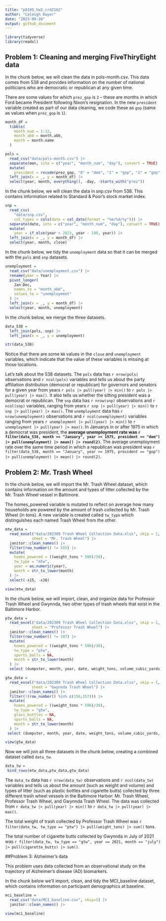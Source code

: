 ```yaml
---
title: "p8105_hw2_crd2162"
author: "Caleigh Dwyer"
date: "2023-09-26"
output: github_document
---
```


```r
library(tidyverse)
library(readxl)
```

## Problem 1: Cleaning and merging FiveThiryEight data

In the chunk below, we will clean the data in pols-month.csv. This data comes from 538 and provides information on the number of national politicians who are democratic or republican at any given time. 

There are some values for which `prez_gop` is `2` -- these are months in which Ford became President following Nixon's resignation. In the new `president` variable created as part of our data cleaning, we code these as `gop` (same as values when `prez_gop` is `1`).

```r
month_df = 
  tibble(
    month_num = 1:12,
    month_abb = month.abb,
    month = month.name
  )

pols = 
  read_csv("data/pols-month.csv") |>
  separate(mon, into = c("year", "month_num", "day"), convert = TRUE) |>
  mutate(
    president = recode(prez_gop, "0" = "dem", "1" = "gop", "2" = "gop")) |>
  left_join(x = _, y = month_df) |> 
  select(year, month, everything(), -day, -starts_with("prez")) 
```


In the chunk below, we will clean the data in snp.csv from 538. This contains information related to Standard & Poor’s stock market index.

```r
snp = 
  read_csv(
    "data/snp.csv",
    col_types = cols(date = col_date(format = "%m/%d/%y"))) |>
  separate(date, into = c("year", "month_num", "day"), convert = TRUE) |>
  mutate(
    year = if_else(year > 2023, year - 100, year)) |> 
  left_join(x = _, y = month_df) |> 
  select(year, month, close) 
```


In the chunk below, we tidy the `unemployment` data so that it can be merged with the `pols` and `snp` datasets.

```r
unemployment = 
  read_csv("data/unemployment.csv") |>
  rename(year = Year) |>
  pivot_longer(
    Jan:Dec, 
    names_to = "month_abb",
    values_to = "unemployment"
  ) |> 
  left_join(x = _, y = month_df) |> 
  select(year, month, unemployment)
```

In the chunk below, we merge the three datasets.

```r
data_538 = 
  left_join(pols, snp) |>
  left_join(x = _, y = unemployment)

str(data_538)
```

Notice that there are some `NA` values in the `close` and `unemployment` variables, which indicate that the value of these variables is missing at those locations.

Let's talk about the 538 datasets. The `pols` data has `r nrow(pols)` observations and `r ncol(pols)` variables and tells us about the party affiliation distribution (democrat or republican) for governors and senators for a given year from years `r pols |> pull(year) |> min()` to `r pols |> pull(year) |> max()`. It also tells us whether the sitting president was a democrat or republican. The `snp` data has `r nrow(snp)` observations and `r ncol(snp)` variables, ranging from years `r snp |> pull(year) |> min()` to `r snp |> pull(year) |> max()`. The `unemployment` data has `r nrow(unemployment)` observations and `r ncol(unemployment)` variables ranging from years `r unemployment |> pull(year) |> min()` to `r unemployment |> pull(year) |> max()`. In Januarys in or after 1975 in which a democrat was president, the **average unemployment rate was `r filter(data_538, month == "January", year >= 1975, president == "dem") |> pull(unemployment) |> mean() |> round(2)`**.  The average unemployment rate over the same time period in which a republican was president was `r filter(data_538, month == "January", year >= 1975, president == "gop") |> pull(unemployment) |> mean() |> round(2)`.


## Problem 2: Mr. Trash Wheel

In the chunk below, we will import the Mr. Trash Wheel dataset, which contains information on the amount and types of litter collected by the Mr. Trash Wheel vessel in Baltimore. 

The homes_powered variable is mutated to reflect on average how many households are powered by the amount of trash collected by Mr. Trash Wheel (in tons). A new variable is created called `tw_type` which distinguishes each named Trash Wheel from the other.

```r
mtw_data = 
  read_excel("data/202309 Trash Wheel Collection Data.xlsx", skip = 1,
            sheet = "Mr. Trash Wheel") |> 
  janitor::clean_names() |> 
  filter(row_number() != 585) |> 
  mutate(
    homes_powered = ((weight_tons * 500)/30),
    tw_type = "mtw",
    year = as.numeric(year),
    month = str_to_lower(month)
  ) |> 
  select(-x15, -x16)

view(mtw_data)
```

In the chunk below, we will import, clean, and organize data for Professor Trash Wheel and Gwynnda, two other types of trash wheels that exist in the Baltimore Harbor.

```r
ptw_data = 
  read_excel("data/202309 Trash Wheel Collection Data.xlsx", skip = 1,
            sheet = "Professor Trash Wheel") |> 
  janitor::clean_names() |> 
  filter(row_number() != 107) |> 
  mutate(
    homes_powered = ((weight_tons * 500)/30),
    tw_type = "ptw",
    sports_balls = NA,
    month = str_to_lower(month)
  ) |> 
  select (dumpster, month, year, date, weight_tons, volume_cubic_yards, plastic_bottles, polystyrene, cigarette_butts, glass_bottles, plastic_bags, wrappers, sports_balls, homes_powered, tw_type)

gtw_data = 
  read_excel("data/202309 Trash Wheel Collection Data.xlsx", skip = 1,
            sheet = "Gwynnda Trash Wheel") |> 
  janitor::clean_names() |> 
  filter(!(row_number() %in% c(156,157))) |> 
  mutate(
    homes_powered = ((weight_tons * 500)/30),
    tw_type = "gtw",
    glass_bottles = NA,
    sports_balls = NA,
    month = str_to_lower(month)
  ) |> 
 select (dumpster, month, year, date, weight_tons, volume_cubic_yards, plastic_bottles, polystyrene, cigarette_butts, glass_bottles, plastic_bags, wrappers, sports_balls, homes_powered, tw_type)

view(gtw_data)
```


Now we will join all three datasets in the chunk below, creating a combined dataset called `data_tw`.

```r
data_tw = 
 bind_rows(mtw_data,ptw_data,gtw_data) 

```


The `data_tw` data has `r nrow(data_tw)` observations and `r ncol(data_tw)` variables and tells us about the amount (such as weight and volume) and types of litter (such as plastic bottles and cigarette butts) collected by three different trash wheel vessels in the Baltimore Harbor: Mr. Trash Wheel, Professor Trash Wheel, and Gwynnda Trash Wheel. The data was collected from `r data_tw |> pull(year) |> min()` to `r data_tw |> pull(year) |> max()`. 

The total weight of trash collected by Professor Trash Wheel was `r filter(data_tw, tw_type == "ptw") |> pull(weight_tons) |> sum()` tons.

The total number of cigarette butts collected by Gwynnda in July of 2021 was `r filter(data_tw, tw_type == "gtw", year == 2021, month == "july") |> pull(cigarette_butts) |> sum()`.


##Problem 3: Alzheimer's data

This problem uses data collected from an observational study on the trajectory of Alzheimer's disease (AD) biomarkers. 

In the chunk below we'll import, clean, and tidy the MCI_baseline dataset, which contains information on participant demographics at baseline.

```r
mci_baseline = 
  read_csv("data/MCI_baseline.csv", skip=1) |> 
  janitor::clean_names() |>

view(mci_baseline)
```

